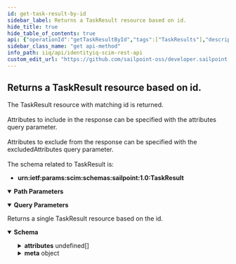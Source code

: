 ```yaml
---
id: get-task-result-by-id
sidebar_label: Returns a TaskResult resource based on id.
hide_title: true
hide_table_of_contents: true
api: {"operationId":"getTaskResultById","tags":["TaskResults"],"description":"The TaskResult resource with matching id is returned.<br /><br />\nAttributes to include in the response can be specified with the attributes query parameter. <br /><br />\nAttributes to exclude from the response can be specified with the excludedAttributes query parameter. <br /><br />\nThe schema related to TaskResult is:\n- **urn:ietf:params:scim:schemas:sailpoint:1.0:TaskResult**\n","parameters":[{"name":"taskResultId","in":"path","schema":{"type":"string","example":"c0a8019c802d1e5a81802eb2b57e020f"},"description":"id of TaskResult resource.","required":true},{"in":"query","name":"attributes","schema":{"type":"string","example":"host"},"description":"A comma-separated list of attributes to return in the response. This query parameter supersedes excludedAttributes, so providing the same attribute(s) to both will result in the attribute(s) being returned."},{"in":"query","name":"excludedAttributes","schema":{"type":"string","example":"name, messages"},"description":"A comma-separated list of attributes to exclude from the response. **Some attributes cannot be excluded.**"}],"responses":{"200":{"description":"Returns a single TaskResult resource based on the id.","content":{"application/json":{"schema":{"properties":{"id":{"description":"Unique identifier of the TaskResult.","type":"string","example":"c0a8019c80761c398180856488d2051d"},"name":{"description":"Name of the TaskResult.","type":"string","example":"Aggregate Composite Application"},"type":{"description":"Type of the TaskResult.","type":"string","example":"AccountAggregation"},"completionStatus":{"type":"string","description":"Completion Status of the TaskResult.","enum":["Success","Warning","Error","Terminated","TempError"],"example":"Success"},"launcher":{"description":"Launcher of the TaskResult.","type":"string","example":"james.smith"},"host":{"description":"Host of the TaskResult.","type":"string","example":"mandrake.testdomain.com"},"progress":{"description":"Progress of the TaskResult.","type":"string","example":"3/5 tasks completed."},"targetClass":{"description":"Target Class of the TaskResult.","type":"string","example":"Permission"},"targetName":{"description":"Target Name of the Task Result.","type":"string","example":"Adam.Kennedy"},"terminated":{"description":"Flag to indicate this TaskResult is terminated.","type":"boolean","example":false},"partitioned":{"description":"Flag to indicate this TaskResult is partitioned.","type":"boolean","example":true},"launched":{"type":"string","format":"date-time","description":"The launched DateTime of the TaskResult.","example":"2022-05-02T10:30:00.014-05:00"},"completed":{"type":"string","format":"date-time","description":"The completed DateTime of the TaskResult.","example":"2022-05-02T10:30:00.035-05:00"},"expiration":{"type":"string","format":"date-time","description":"The expiration DateTime of the TaskResult.","example":"2022-05-03T16:40:34.271-05:00"},"verified":{"type":"string","format":"date-time","description":"The verification DateTime of the TaskResult.","example":"2022-05-03T16:40:34.271-05:00"},"percentageComplete":{"type":"integer","description":"The percentage completed of this TaskResult.","example":30},"pendingSignOffs":{"description":"The number of pending signoffs of this TaskResult.","type":"integer","example":0},"taskDefinition":{"type":"string","description":"Name of the TaskDefinition of the TaskResult.","example":"Workflow Launcher"},"taskSchedule":{"description":"Name of the TaskSchedule of the TaskResult.","type":"string","example":"Perform Identity Request Maintenance"},"attributes":{"description":"A list of attributes of the TaskResult.","type":"array","items":{"properties":{"key":{"description":"The attribute key.","type":"string","example":"inactiveWorkItemsForwarded"},"value":{"description":"The attribute value.","type":"string","example":"0"}}}},"messages":{"description":"List of messages of the TaskResult.","type":"array","items":{"example":["Partition 2 is pending."]}},"meta":{"type":"object","properties":{"created":{"description":"DateTime when the TaskResult was created.","type":"string","format":"date-time","example":"2022-05-02T10:30:00.018-05:00"},"location":{"description":"URL to the TaskResult.","type":"string","example":"http://localhost:8080/identityiq/scim/v2/TaskResults/c0a8019c80761c398180856488d2051d"},"lastModified":{"description":"DateTime of TaskResult last modification.","type":"string","format":"date-time","example":"2022-05-02T10:30:00.036-05:00"},"version":{"description":"TaskResult version.","type":"string","example":"W\"1651505400036\""},"resourceType":{"description":"Resource type of the metadata subject.","type":"string","example":"TaskResult"}}},"schemas":{"type":"array","example":["urn:ietf:params:scim:schemas:sailpoint:1.0:TaskResult"]}}}}}}},"method":"get","path":"/TaskResults/{taskResultId}","servers":[{"url":"http://localhost:8080/identityiq/scim/v2","description":"IdentityIQ SCIM server basepath and path to API."}],"security":[{"basicAuth":[]}],"securitySchemes":{"basicAuth":{"type":"http","scheme":"basic"}},"info":{"description":"IdentityIQ REST Endpoint Interface Documentation for SCIM\n","version":"8.3","title":"IdentityIQ SCIM REST API"},"postman":{"name":"Returns a TaskResult resource based on id.","description":{"content":"The TaskResult resource with matching id is returned.<br /><br />\nAttributes to include in the response can be specified with the attributes query parameter. <br /><br />\nAttributes to exclude from the response can be specified with the excludedAttributes query parameter. <br /><br />\nThe schema related to TaskResult is:\n- **urn:ietf:params:scim:schemas:sailpoint:1.0:TaskResult**\n","type":"text/plain"},"url":{"path":["TaskResults",":taskResultId"],"host":["{{baseUrl}}"],"query":[{"disabled":false,"description":{"content":"A comma-separated list of attributes to return in the response. This query parameter supersedes excludedAttributes, so providing the same attribute(s) to both will result in the attribute(s) being returned.","type":"text/plain"},"key":"attributes","value":""},{"disabled":false,"description":{"content":"A comma-separated list of attributes to exclude from the response. **Some attributes cannot be excluded.**","type":"text/plain"},"key":"excludedAttributes","value":""}],"variable":[{"disabled":false,"description":{"content":"(Required) id of TaskResult resource.","type":"text/plain"},"type":"any","value":"","key":"taskResultId"}]},"header":[{"key":"Accept","value":"application/json"}],"method":"GET"}}
sidebar_class_name: "get api-method"
info_path: iiq/api/identityiq-scim-rest-api
custom_edit_url: "https://github.com/sailpoint-oss/developer.sailpoint.com/issues/new?assignees=&labels=&template=bug-report.md&title=%5BBug%5D+Your+Bug+Report+Here Requesting changes to 'Returns a TaskResult resource based on id.' (get-task-result-by-id)"
---
```



## Returns a TaskResult resource based on id.



The TaskResult resource with matching id is returned.<br /><br />
Attributes to include in the response can be specified with the attributes query parameter. <br /><br />
Attributes to exclude from the response can be specified with the excludedAttributes query parameter. <br /><br />
The schema related to TaskResult is:
- **urn:ietf:params:scim:schemas:sailpoint:1.0:TaskResult**


<details style={{"marginBottom":"1rem"}} data-collapsed={false} open={true}><summary style={{}}><strong>Path Parameters</strong></summary><div><ul><ParamsItem className={"paramsItem"} param={{"name":"taskResultId","in":"path","schema":{"type":"string","example":"c0a8019c802d1e5a81802eb2b57e020f"},"description":"id of TaskResult resource.","required":true}}></ParamsItem></ul></div></details><details style={{"marginBottom":"1rem"}} data-collapsed={false} open={true}><summary style={{}}><strong>Query Parameters</strong></summary><div><ul><ParamsItem className={"paramsItem"} param={{"in":"query","name":"attributes","schema":{"type":"string","example":"host"},"description":"A comma-separated list of attributes to return in the response. This query parameter supersedes excludedAttributes, so providing the same attribute(s) to both will result in the attribute(s) being returned."}}></ParamsItem><ParamsItem className={"paramsItem"} param={{"in":"query","name":"excludedAttributes","schema":{"type":"string","example":"name, messages"},"description":"A comma-separated list of attributes to exclude from the response. **Some attributes cannot be excluded.**"}}></ParamsItem></ul></div></details><div><ApiTabs><TabItem label={"200"} value={"200"}><div>

Returns a single TaskResult resource based on the id.

</div><div><MimeTabs schemaType={"response"}><TabItem label={"application/json"} value={"application/json"}><SchemaTabs><TabItem label={"Schema"} value={"Schema"}><details style={{}} data-collapsed={false} open={true}><summary style={{"textAlign":"left"}}><strong>Schema</strong></summary><div style={{"textAlign":"left","marginLeft":"1rem"}}></div><ul style={{"marginLeft":"1rem"}}><SchemaItem collapsible={false} name={"id"} required={false} deprecated={undefined} schemaDescription={"Unique identifier of the TaskResult."} schemaName={"string"} qualifierMessage={undefined} defaultValue={undefined}></SchemaItem><SchemaItem collapsible={false} name={"name"} required={false} deprecated={undefined} schemaDescription={"Name of the TaskResult."} schemaName={"string"} qualifierMessage={undefined} defaultValue={undefined}></SchemaItem><SchemaItem collapsible={false} name={"type"} required={false} deprecated={undefined} schemaDescription={"Type of the TaskResult."} schemaName={"string"} qualifierMessage={undefined} defaultValue={undefined}></SchemaItem><SchemaItem collapsible={false} name={"completionStatus"} required={false} deprecated={undefined} schemaDescription={"Completion Status of the TaskResult."} schemaName={"string"} qualifierMessage={"**Possible values:** [`Success`, `Warning`, `Error`, `Terminated`, `TempError`]"} defaultValue={undefined}></SchemaItem><SchemaItem collapsible={false} name={"launcher"} required={false} deprecated={undefined} schemaDescription={"Launcher of the TaskResult."} schemaName={"string"} qualifierMessage={undefined} defaultValue={undefined}></SchemaItem><SchemaItem collapsible={false} name={"host"} required={false} deprecated={undefined} schemaDescription={"Host of the TaskResult."} schemaName={"string"} qualifierMessage={undefined} defaultValue={undefined}></SchemaItem><SchemaItem collapsible={false} name={"progress"} required={false} deprecated={undefined} schemaDescription={"Progress of the TaskResult."} schemaName={"string"} qualifierMessage={undefined} defaultValue={undefined}></SchemaItem><SchemaItem collapsible={false} name={"targetClass"} required={false} deprecated={undefined} schemaDescription={"Target Class of the TaskResult."} schemaName={"string"} qualifierMessage={undefined} defaultValue={undefined}></SchemaItem><SchemaItem collapsible={false} name={"targetName"} required={false} deprecated={undefined} schemaDescription={"Target Name of the Task Result."} schemaName={"string"} qualifierMessage={undefined} defaultValue={undefined}></SchemaItem><SchemaItem collapsible={false} name={"terminated"} required={false} deprecated={undefined} schemaDescription={"Flag to indicate this TaskResult is terminated."} schemaName={"boolean"} qualifierMessage={undefined} defaultValue={undefined}></SchemaItem><SchemaItem collapsible={false} name={"partitioned"} required={false} deprecated={undefined} schemaDescription={"Flag to indicate this TaskResult is partitioned."} schemaName={"boolean"} qualifierMessage={undefined} defaultValue={undefined}></SchemaItem><SchemaItem collapsible={false} name={"launched"} required={false} deprecated={undefined} schemaDescription={"The launched DateTime of the TaskResult."} schemaName={"date-time"} qualifierMessage={undefined} defaultValue={undefined}></SchemaItem><SchemaItem collapsible={false} name={"completed"} required={false} deprecated={undefined} schemaDescription={"The completed DateTime of the TaskResult."} schemaName={"date-time"} qualifierMessage={undefined} defaultValue={undefined}></SchemaItem><SchemaItem collapsible={false} name={"expiration"} required={false} deprecated={undefined} schemaDescription={"The expiration DateTime of the TaskResult."} schemaName={"date-time"} qualifierMessage={undefined} defaultValue={undefined}></SchemaItem><SchemaItem collapsible={false} name={"verified"} required={false} deprecated={undefined} schemaDescription={"The verification DateTime of the TaskResult."} schemaName={"date-time"} qualifierMessage={undefined} defaultValue={undefined}></SchemaItem><SchemaItem collapsible={false} name={"percentageComplete"} required={false} deprecated={undefined} schemaDescription={"The percentage completed of this TaskResult."} schemaName={"integer"} qualifierMessage={undefined} defaultValue={undefined}></SchemaItem><SchemaItem collapsible={false} name={"pendingSignOffs"} required={false} deprecated={undefined} schemaDescription={"The number of pending signoffs of this TaskResult."} schemaName={"integer"} qualifierMessage={undefined} defaultValue={undefined}></SchemaItem><SchemaItem collapsible={false} name={"taskDefinition"} required={false} deprecated={undefined} schemaDescription={"Name of the TaskDefinition of the TaskResult."} schemaName={"string"} qualifierMessage={undefined} defaultValue={undefined}></SchemaItem><SchemaItem collapsible={false} name={"taskSchedule"} required={false} deprecated={undefined} schemaDescription={"Name of the TaskSchedule of the TaskResult."} schemaName={"string"} qualifierMessage={undefined} defaultValue={undefined}></SchemaItem><SchemaItem collapsible={true} className={"schemaItem"}><details style={{}}><summary style={{}}><strong>attributes</strong><span style={{"opacity":"0.6"}}> undefined[]</span></summary><div style={{"marginLeft":"1rem"}}><div style={{"marginTop":".5rem","marginBottom":".5rem"}}>

A list of attributes of the TaskResult.

</div><SchemaItem collapsible={false} name={"key"} required={false} deprecated={undefined} schemaDescription={"The attribute key."} schemaName={"string"} qualifierMessage={undefined} defaultValue={undefined}></SchemaItem><SchemaItem collapsible={false} name={"value"} required={false} deprecated={undefined} schemaDescription={"The attribute value."} schemaName={"string"} qualifierMessage={undefined} defaultValue={undefined}></SchemaItem></div></details></SchemaItem><SchemaItem collapsible={false} name={"messages"} required={false} deprecated={undefined} schemaDescription={"List of messages of the TaskResult."} schemaName={"undefined[]"} qualifierMessage={undefined} defaultValue={undefined}></SchemaItem><SchemaItem collapsible={true} className={"schemaItem"}><details style={{}}><summary style={{}}><strong>meta</strong><span style={{"opacity":"0.6"}}> object</span></summary><div style={{"marginLeft":"1rem"}}><SchemaItem collapsible={false} name={"created"} required={false} deprecated={undefined} schemaDescription={"DateTime when the TaskResult was created."} schemaName={"date-time"} qualifierMessage={undefined} defaultValue={undefined}></SchemaItem><SchemaItem collapsible={false} name={"location"} required={false} deprecated={undefined} schemaDescription={"URL to the TaskResult."} schemaName={"string"} qualifierMessage={undefined} defaultValue={undefined}></SchemaItem><SchemaItem collapsible={false} name={"lastModified"} required={false} deprecated={undefined} schemaDescription={"DateTime of TaskResult last modification."} schemaName={"date-time"} qualifierMessage={undefined} defaultValue={undefined}></SchemaItem><SchemaItem collapsible={false} name={"version"} required={false} deprecated={undefined} schemaDescription={"TaskResult version."} schemaName={"string"} qualifierMessage={undefined} defaultValue={undefined}></SchemaItem><SchemaItem collapsible={false} name={"resourceType"} required={false} deprecated={undefined} schemaDescription={"Resource type of the metadata subject."} schemaName={"string"} qualifierMessage={undefined} defaultValue={undefined}></SchemaItem></div></details></SchemaItem><SchemaItem collapsible={false} name={"schemas"} required={false} deprecated={undefined} schemaDescription={undefined} schemaName={"array"} qualifierMessage={undefined} defaultValue={undefined}></SchemaItem></ul></details></TabItem><TabItem label={"Example (from schema)"} value={"Example (from schema)"}><ResponseSamples responseExample={"{\n  \"id\": \"c0a8019c80761c398180856488d2051d\",\n  \"name\": \"Aggregate Composite Application\",\n  \"type\": \"AccountAggregation\",\n  \"completionStatus\": \"Success\",\n  \"launcher\": \"james.smith\",\n  \"host\": \"mandrake.testdomain.com\",\n  \"progress\": \"3/5 tasks completed.\",\n  \"targetClass\": \"Permission\",\n  \"targetName\": \"Adam.Kennedy\",\n  \"terminated\": false,\n  \"partitioned\": true,\n  \"launched\": \"2022-05-02T10:30:00.014-05:00\",\n  \"completed\": \"2022-05-02T10:30:00.035-05:00\",\n  \"expiration\": \"2022-05-03T16:40:34.271-05:00\",\n  \"verified\": \"2022-05-03T16:40:34.271-05:00\",\n  \"percentageComplete\": 30,\n  \"pendingSignOffs\": 0,\n  \"taskDefinition\": \"Workflow Launcher\",\n  \"taskSchedule\": \"Perform Identity Request Maintenance\",\n  \"attributes\": [\n    {\n      \"key\": \"inactiveWorkItemsForwarded\",\n      \"value\": \"0\"\n    }\n  ],\n  \"messages\": [\n    [\n      \"Partition 2 is pending.\"\n    ]\n  ],\n  \"meta\": {\n    \"created\": \"2022-05-02T10:30:00.018-05:00\",\n    \"location\": \"http://localhost:8080/identityiq/scim/v2/TaskResults/c0a8019c80761c398180856488d2051d\",\n    \"lastModified\": \"2022-05-02T10:30:00.036-05:00\",\n    \"version\": \"W\\\"1651505400036\\\"\",\n    \"resourceType\": \"TaskResult\"\n  },\n  \"schemas\": [\n    \"urn:ietf:params:scim:schemas:sailpoint:1.0:TaskResult\"\n  ]\n}"} language={"json"}></ResponseSamples></TabItem></SchemaTabs></TabItem></MimeTabs></div></TabItem></ApiTabs></div>